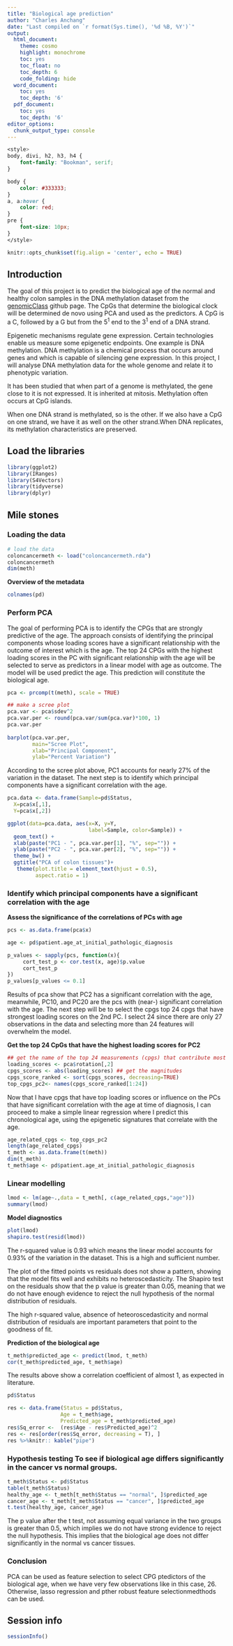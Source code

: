 ```yaml
---
title: "Biological age prediction"
author: "Charles Anchang"
date: "Last compiled on `r format(Sys.time(), '%d %B, %Y')`"
output:
  html_document:
    theme: cosmo
    highlight: monochrome
    toc: yes
    toc_float: no
    toc_depth: 6
    code_folding: hide
  word_document:
    toc: yes
    toc_depth: '6'
  pdf_document:
    toc: yes
    toc_depth: '6'
editor_options:
  chunk_output_type: console
---
```


```css
<style>
body, divi, h2, h3, h4 {
    font-family: "Bookman", serif;
}

body {
    color: #333333;
}
a, a:hover {
    color: red;
}
pre {
    font-size: 10px;
}
</style>
```

```r
knitr::opts_chunk$set(fig.align = 'center', echo = TRUE)
```

## Introduction

The goal of this project is to predict the biological age of the normal and healthy colon samples in the DNA methylation dataset from the [genomicClass](https://github.com/genomicsclass/coloncancermeth/blob/master/data/coloncancermeth.rda) github page. The CpGs that determine the biological clock will be determined de novo using PCA and used as the predictors. A CpG is a C, followed by a G but from the  $5^1$ end to the  $3^1$ end of a DNA strand.

Epigenetic mechanisms regulate gene expression. Certain technologies enable us measure some epigenetic endpoints. One example is DNA methylation. DNA methylation is a chemical process that occurs around genes and which is capable of silencing gene expression. In this project, I will analyse DNA methylation data for the whole genome and relate it to phenotypic variation.

It has been studied that when part of a genome is methylated, the gene close to it is not expressed. It is inherited at mitosis. Methylation often occurs at CpG islands.

When one DNA strand is methylated, so is the other. If we also have a CpG on one strand, we have it as well on the other strand.When DNA replicates, its methylation characteristics are preserved.

## Load the libraries

```r
library(ggplot2)
library(IRanges)
library(S4Vectors)
library(tidyverse)
library(dplyr)
```

## Mile stones

### Loading the data

```r
# load the data
coloncancermeth <- load("coloncancermeth.rda")
coloncancermeth
dim(meth)
```

**Overview of the metadata**

```r
colnames(pd)
```

### Perform PCA

The goal of performing PCA is to identify the CPGs that are strongly predictive of the age. The approach consists of identifying the principal components whose loading scores have a significant relationship with the outcome of interest which is the age. The top 24 CPGs with the highest loading scores in the PC with significant relationship with the age will be selected to serve as predictors in a linear model with age as outcome. The model will be used predict the age. This prediction will constitute the biological age.

```r
pca <- prcomp(t(meth), scale = TRUE)

## make a scree plot
pca.var <- pca$sdev^2
pca.var.per <- round(pca.var/sum(pca.var)*100, 1)
pca.var.per
 
barplot(pca.var.per, 
        main="Scree Plot", 
        xlab="Principal Component", 
        ylab="Percent Variation")
```

According to the scree plot above, PC1 accounts for nearly 27% of the variation in the dataset. The next step is to identify which principal components have a significant correlation with the age.

```r
pca.data <- data.frame(Sample=pd$Status,
  X=pca$x[,1],
  Y=pca$x[,2])

ggplot(data=pca.data, aes(x=X, y=Y, 
						  label=Sample, color=Sample)) +
  geom_text() +
  xlab(paste("PC1 - ", pca.var.per[1], "%", sep="")) +
  ylab(paste("PC2 - ", pca.var.per[2], "%", sep="")) +
  theme_bw() +
  ggtitle("PCA of colon tissues")+
   theme(plot.title = element_text(hjust = 0.5),
         aspect.ratio = 1)
```

### Identify which principal components have a significant correlation with the age

**Assess the significance of the correlations of PCs with age**

```r
pcs <- as.data.frame(pca$x)

age <- pd$patient.age_at_initial_pathologic_diagnosis

p_values <- sapply(pcs, function(x){
	 cort_test_p <- cor.test(x, age)$p.value
	 cort_test_p
})
p_values[p_values <= 0.1]
```

Results of pca show that PC2 has a significant correlation with the age, meanwhile, PC10, and PC20 are the pcs with (near-) significant correlation with the age. The next step will be to select the cpgs top 24 cpgs that have strongest loading scores on the 2nd PC. I select 24 since there are only 27 observations in the data and selecting more than 24 features will overwhelm the model.

**Get the top 24 CpGs that have the highest loading scores for PC2**

```r
## get the name of the top 24 measurements (cpgs) that contribute most to pc1.
loading_scores <- pca$rotation[,2]
cpgs_scores <- abs(loading_scores) ## get the magnitudes
cpgs_score_ranked <- sort(cpgs_scores, decreasing=TRUE)
top_cpgs_pc2<- names(cpgs_score_ranked[1:24])
```

Now that I have cpgs that have top loading scores or influence on the PCs that have significant correlation with the age at time of diagnosis, I can proceed to make a simple linear regression where I predict this chronological age, using the epigenetic signatures that correlate with the age.

```r
age_related_cpgs <- top_cpgs_pc2
length(age_related_cpgs)
t_meth <- as.data.frame(t(meth))
dim(t_meth)
t_meth$age <- pd$patient.age_at_initial_pathologic_diagnosis
```

### Linear modelling

```r
lmod <- lm(age~.,data = t_meth[, c(age_related_cpgs,"age")])
summary(lmod)
```

**Model diagnostics**

```r
plot(lmod)
shapiro.test(resid(lmod))
```

The r-squared value is 0.93 which means the linear model accounts for 0.93% of the variation in the dataset. This is a high and sufficient number.

The plot of the fitted points vs residuals does not show a pattern, showing that the model fits well and exhibits no heteroscedasticity. The Shapiro test on the residuals show that the p value is greater than 0.05, meaning that we do not have enough evidence to reject the null hypothesis of the normal distribution of residuals. 

The high r-squared value, absence of heteoroscedasticity and normal distribution of residuals are important parameters that point to the goodness of fit.

**Prediction of the biological age**

```r
t_meth$predicted_age <- predict(lmod, t_meth)
cor(t_meth$predicted_age, t_meth$age)
```

The results above show a correlation coefficient of almost 1, as expected in literature.

```r
pd$Status
```

```r
res <- data.frame(Status = pd$Status,
				 Age = t_meth$age,
				 Predicted_age = t_meth$predicted_age)
res$Sq_error <-  (res$Age - res$Predicted_age)^2
res <- res[order(res$Sq_error, decreasing = T), ]
res %>%knitr:: kable("pipe")
```

### Hypothesis testing To see if biological age differs significantly in the cancer vs normal groups.

```r
t_meth$Status <- pd$Status
table(t_meth$Status)
healthy_age <- t_meth[t_meth$Status == "normal", ]$predicted_age
cancer_age <- t_meth[t_meth$Status == "cancer", ]$predicted_age
t.test(healthy_age, cancer_age)
```

The p value after the t test, not assuming equal variance in the two groups is greater than 0.5, which implies we do not have strong evidence to reject the null hypothesis. This implies that the biological age does not differ significantly in the normal vs cancer tissues.

### Conclusion

PCA can be used as feature selection to select CPG ptedictors of the biological age, when we have very few observations like in this case, 26. Otherwise, lasso regression and pther robust feature selectionmedthods can be used.

## Session info

```r
sessionInfo()
```

